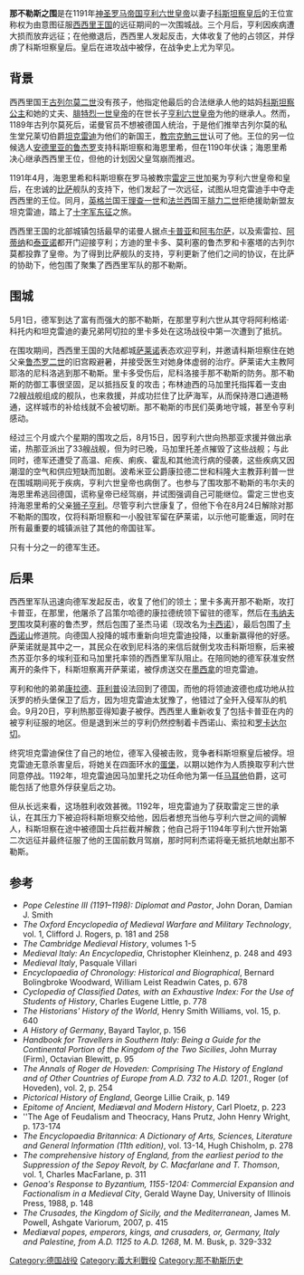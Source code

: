 {{Infobox military conflict
|conflict= 那不勒斯之围
|image=File:Jindřich VI. obléhá Neapol (1191).jpg
|caption=1191年亨利六世皇帝军队的那不勒斯之围，埃博利的皮耶特罗，《纪念皇帝或西西里事务的书》，帕勒莫，1196年
|partof=
|date=1191年5—8月
|place=意大利那不勒斯
|result=西西里决定性胜利
|combatant1=[[西西里王国|西西里王国]]
|combatant2=[[神圣罗马帝国|神圣罗马帝国]]
|commander1=[[阿切拉的里卡多|阿切拉的里卡多]]<br>[[阿耶洛的尼科洛|阿耶洛的尼科洛]]<br>[[阿利杰诺·科托内|阿利杰诺·科托内]]<br>[[布林迪西的马加里托|布林迪西的马加里托]]
|commander2=[[亨利六世_(神圣罗马帝国)|亨利六世皇帝]]<br>[[康拉德二世_(波希米亞)|波希米亚公爵康拉德二世]]<br>[[科隆大主教菲利普一世|科隆大主教菲利普一世]]<br>[[海恩里希三世·泰斯塔|海恩里希三世·泰斯塔]]<br>[[海因里希五世_(普法爾茨)|韦尔夫的海恩里希]]
|strength1=
|strength2=
|casualties1=
|casualties2=数百
}}

'''那不勒斯之围'''是在1191年[[神圣罗马帝国|神圣罗马帝国]][[亨利六世_(神圣罗马帝国)|亨利六世皇帝]]以妻子[[科斯坦察_(西西里女王)|科斯坦察皇后]]的王位宣称权为由意图征服[[西西里王国|西西里王国]]的远征期间的一次围城战。三个月后，亨利因疾病遭大损而放弃远征；在他撤退后，西西里人发起反击，大体收复了他的占领区，并俘虏了科斯坦察皇后。皇后在进攻战中被俘，在战争史上尤为罕见。

== 背景 ==
西西里国王[[古列尔莫二世_(西西里)|古列尔莫二世]]没有孩子，他指定他最后的合法继承人他的姑妈[[科斯坦察_(西西里女王)|科斯坦察公主]]和她的丈夫、[[腓特烈一世_(神圣罗马帝国)|腓特烈一世皇帝]]的在世长子[[亨利六世_(神圣罗马帝国)|亨利六世皇帝]]为他的继承人。然而，1189年古列尔莫死后，诺曼官员不想被德国人统治，于是他们推举古列尔莫的私生堂兄莱切伯爵[[西西里的坦克雷迪|坦克雷迪]]为他们的新国王，[[教宗|教宗]][[克勉三世|克勉三世]]认可了他。王位的另一位候选人[[安德里亚的鲁杰罗|安德里亚的鲁杰罗]]支持科斯坦察和海恩里希，但在1190年伏诛；海恩里希决心继承西西里王位，但他的计划因父皇驾崩而推迟。

1191年4月，海恩里希和科斯坦察在罗马被教宗[[雷定三世|雷定三世]]加冕为亨利六世皇帝和皇后，在忠诚的[[比萨|比萨]]舰队的支持下，他们发起了一次远征，试图从坦克雷迪手中夺走西西里的王位。同月，[[英格兰|英格兰]]国王[[理查一世_(英格兰)|理查一世]]和[[法兰西|法兰西]]国王[[腓力二世_(法兰西)|腓力二世]]拒绝援助新盟友坦克雷迪，踏上了[[十字军东征|十字军东征]]之旅。

西西里王国的北部城镇包括最早的诺曼人据点[[卡普亚|卡普亚]]和[[阿韦尔萨|阿韦尔萨]]，以及索雷拉、[[阿蒂纳|阿蒂纳]]和[[泰亚诺|泰亚诺]]都开门迎接亨利；方迪的里卡多、莫利塞的鲁杰罗和卡塞塔的古列尔莫都投靠了皇帝。为了得到比萨舰队的支持，亨利更新了他们之间的协议，在比萨的协助下，他包围了聚集了西西里军队的那不勒斯。

== 围城 ==
5月1日，德军到达了富有而强大的那不勒斯，在那里亨利六世从其守将阿利格诺·科托内和坦克雷迪的妻兄弟阿切拉的里卡多处在这场战役中第一次遭到了抵抗。

在围攻期间，西西里王国的大陆都城[[萨莱诺|萨莱诺]]表态欢迎亨利，并邀请科斯坦察住在她父亲[[鲁杰罗二世_(西西里)|鲁杰罗二世]]的旧宫殿避暑，并接受医生对她身体虚弱的治疗。萨莱诺大主教阿耶洛的尼科洛逃到那不勒斯。里卡多受伤后，尼科洛接手那不勒斯的防务。那不勒斯的防御工事很坚固，足以抵挡反复的攻击；布林迪西的马加里托指挥着一支由72艘战舰组成的舰队，也来救援，并成功拦住了比萨海军，从而保持港口通道畅通，这样城市的补给线就不会被切断。那不勒斯的市民们英勇地守城，甚至令亨利感动。

经过三个月或六个星期的围攻之后，8月15日，因亨利六世向热那亚求援并做出承诺，热那亚派出了33艘战舰，但为时已晚，马加里托差点摧毁了这些战舰；与此同时，德军还遭受了高温、疟疾、痢疾、霍乱和其他流行病的侵袭，这些疾病又因潮湿的空气和供应短缺而加剧。波希米亚公爵康拉德二世和科隆大主教菲利普一世在围城期间死于疾病，亨利六世皇帝也病倒了。也参与了围攻那不勒斯的韦尔夫的海恩里希逃回德国，谎称皇帝已经驾崩，并试图强调自己可能继位。雷定三世也支持海恩里希的父亲[[狮子亨利|狮子亨利]]。尽管亨利六世康复了，但他下令在8月24日解除对那不勒斯的围攻，仅将科斯坦察和一小股驻军留在萨莱诺，以示他可能重返，同时在所有最重要的城镇派驻了其他的帝国驻军。

只有十分之一的德军生还。

== 后果 ==
西西里军队迅速向德军发起反击，收复了他们的领土；里卡多离开那不勒斯，攻打卡普亚，在那里，他屠杀了吕策尔哈德的康拉德统领下留驻的德军，然后在[[韦纳夫罗|韦纳夫罗]]围攻莫利塞的鲁杰罗，然后包围了圣杰马诺（现改名为[[卡西诺|卡西诺]]），最后包围了[[卡西诺山|卡西诺山]]修道院。向德国人投降的城市重新向坦克雷迪投降，以重新赢得他的好感。萨莱诺就是其中之一，其民众在收到尼科洛的来信后就倒戈攻击科斯坦察，后来被杰苏亚尔多的埃利亚和马加里托率领的西西里军队阻止。在陪同她的德军获准安然离开的条件下，科斯坦察离开萨莱诺，被俘虏送交在[[墨西拿|墨西拿]]的坦克雷迪。

亨利和他的弟弟[[康拉德二世_(士瓦本)|康拉德]]、[[士瓦本的菲利普|菲利普]]设法回到了德国，而他的将领迪波德也成功地从拉沃罗的桥头堡保卫了后方，因为坦克雷迪太犹豫了，他错过了全歼入侵军队的机会。9月20日，亨利热那亚得知妻子被俘。西西里人重新收复了包括卡普亚在内的被亨利征服的地区。但是退到米兰的亨利仍然控制着卡西诺山、索拉和[[罗卡达尔切|罗卡达尔切]]。

终究坦克雷迪保住了自己的地位，德军入侵被击败，竞争者科斯坦察皇后被俘。坦克雷迪无意杀害皇后，将她关在四面环水的[[蛋堡|蛋堡]]，以期以她作为人质换取亨利六世同意停战。1192年，坦克雷迪因马加里托之功任命他为第一任[[马耳他|马耳他]]伯爵，这可能包括了他意外俘获皇后之功。

但从长远来看，这场胜利收效甚微。1192年，坦克雷迪为了获取雷定三世的承认，在其压力下被迫将科斯坦察交给他，因后者想充当他与亨利六世之间的调解人，科斯坦察在途中被德国士兵拦截并解救；他自己将于1194年亨利六世开始第二次远征并最终征服了他的王国前数月驾崩，那时阿利杰诺将毫无抵抗地献出那不勒斯。

== 参考 ==
* ''Pope Celestine III (1191–1198): Diplomat and Pastor'', John Doran, Damian J. Smith
* ''The Oxford Encyclopedia of Medieval Warfare and Military Technology'', vol. 1, Clifford J. Rogers, p. 181 and 258
* ''The Cambridge Medieval History'', volumes 1-5
* ''Medieval Italy: An Encyclopedia'', Christopher Kleinhenz, p. 248 and 493
* ''Medieval Italy'', Pasquale Villari
* ''Encyclopaedia of Chronology: Historical and Biographical'', Bernard Bolingbroke Woodward, William Leist Readwin Cates, p. 678
* ''Cyclopedia of Classified Dates, with an Exhaustive Index: For the Use of  Students of History'', Charles Eugene Little, p. 778
* ''The Historians' History of the World'', Henry Smith Williams, vol. 15, p. 640
* ''A History of Germany'', Bayard Taylor, p. 156
* ''Handbook for Travellers in Southern Italy: Being a Guide for the Continental Portion of the Kingdom of the Two Sicilies'', John Murray (Firm), Octavian Blewitt, p. 95
* ''The Annals of Roger de Hoveden: Comprising The History of England and of Other Countries of Europe from A.D. 732 to A.D. 1201.'', Roger (of Hoveden), vol. 2, p. 254
* ''Pictorical History of England'', George Lillie Craik, p. 149
* ''Epitome of Ancient, Mediæval and Modern History'', Carl Ploetz, p. 223
* ''The Age of Feudalism and Theocracy, Hans Prutz, John Henry Wright, p. 173-174
* ''The Encyclopaedia Britannica: A Dictionary of Arts, Sciences, Literature and General Information (11th edition)'', vol. 13-14, Hugh Chisholm, p. 278
* ''The comprehensive history of England, from the earliest period to the Suppression of the Sepoy Revolt, by C. Macfarlane and T. Thomson'', vol. 1, Charles MacFarlane, p. 311
* ''Genoa's Response to Byzantium, 1155-1204: Commercial Expansion and Factionalism in a Medieval City'', Gerald Wayne Day, University of Illinois Press, 1988, p. 148
* ''The Crusades, the Kingdom of Sicily, and the Mediterranean'', James M. Powell, Ashgate Variorum, 2007, p. 415
* ''Mediæval popes, emperors, kings, and crusaders, or, Germany, Italy and Palestine, from A.D. 1125 to A.D. 1268'', M. M. Busk, p. 329-332

[[Category:德国战役|Category:德国战役]]
[[Category:義大利戰役|Category:義大利戰役]]
[[Category:那不勒斯历史|Category:那不勒斯历史]]